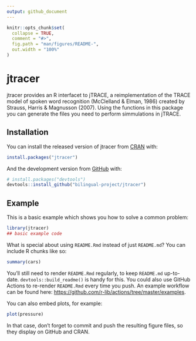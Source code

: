 ```yaml
---
output: github_document
---
```


<!-- README.md is generated from README.Rmd. Please edit that file -->

```r
knitr::opts_chunk$set(
  collapse = TRUE,
  comment = "#>",
  fig.path = "man/figures/README-",
  out.width = "100%"
)
```

# jtracer

<!-- badges: start -->
<!-- badges: end -->

jtracer provides an R interfacet to jTRACE, a reimplementation of the TRACE model of spoken word recognition (McClelland & Elman, 1986) created by Strauss, Harris & Magnusson (2007). Using the functions in this package you can generate the files you need to perform simmulations in jTRACE.

## Installation

You can install the released version of jtracer from [CRAN](https://CRAN.R-project.org) with:

``` r
install.packages("jtracer")
```

And the development version from [GitHub](https://github.com/) with:

``` r
# install.packages("devtools")
devtools::install_github("bilingual-project/jtracer")
```

## Example

This is a basic example which shows you how to solve a common problem:

```r
library(jtracer)
## basic example code
```

What is special about using `README.Rmd` instead of just `README.md`? You can include R chunks like so:

```r
summary(cars)
```

You'll still need to render `README.Rmd` regularly, to keep `README.md` up-to-date. `devtools::build_readme()` is handy for this. You could also use GitHub Actions to re-render `README.Rmd` every time you push. An example workflow can be found here: <https://github.com/r-lib/actions/tree/master/examples>.

You can also embed plots, for example:

```r
plot(pressure)
```

In that case, don't forget to commit and push the resulting figure files, so they display on GitHub and CRAN.
